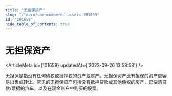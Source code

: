 ```yaml
---
title: "无担保资产"
slug: "/learn/unencumbered-assets-101659"
id: "101659"
hide_table_of_contents: true
---
```



# 无担保资产

<ArticleMeta id={101659} updatedAt={'2023-09-26 13:58:58'} />
<div className='border-solid border-b border-t-0 my-4 border-[var(--ifm-color-gray-300)]' />

无担保是指没有任何债权或抵押权的资产或财产。无担保资产比有担保的资产更容易出售或转让。常见的无担保资产包括没有抵押贷款或其他债权的房产，已偿清贷款/票据的汽车，以及在现金账户中购买的股票。
